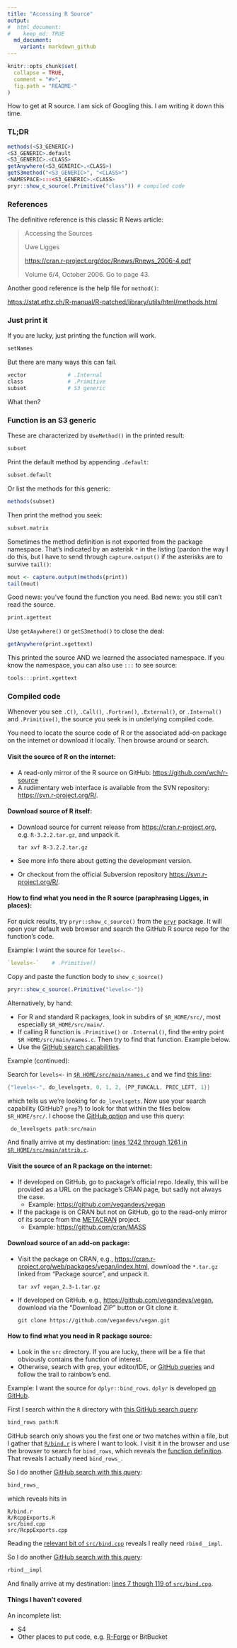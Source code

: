 ```yaml
---
title: "Accessing R Source"
output:
#  html_document:
#    keep_md: TRUE
  md_document:
    variant: markdown_github
---
```


```r
knitr::opts_chunk$set(
  collapse = TRUE,
  comment = "#>",
  fig.path = "README-"
)
```

How to get at R source. I am sick of Googling this. I am writing it down this time.

### TL;DR

```r
methods(<S3_GENERIC>)
<S3_GENERIC>.default
<S3_GENERIC>.<CLASS>
getAnywhere(<S3_GENERIC>.<CLASS>)
getS3method("<S3_GENERIC>", "<CLASS>")
<NAMESPACE>:::<S3_GENERIC>.<CLASS>
pryr::show_c_source(.Primitive("class")) # compiled code
```

### References

The definitive reference is this classic R News article:

> Accessing the Sources
>
> Uwe Ligges  
>
> <https://cran.r-project.org/doc/Rnews/Rnews_2006-4.pdf>  
>
> Volume 6/4, October 2006. Go to page 43.

Another good reference is the help file for `method()`:

<https://stat.ethz.ch/R-manual/R-patched/library/utils/html/methods.html>

### Just print it

If you are lucky, just printing the function will work.

```r
setNames
```

But there are many ways this can fail.

```r
vector             # .Internal
class              # .Primitive
subset             # S3 generic
```

What then?

### Function is an S3 generic

These are characterized by `UseMethod()` in the printed result:

```r
subset
```

Print the default method by appending `.default`:

```r
subset.default
```

Or list the methods for this generic:

```r
methods(subset)
```

Then print the method you seek:

```r
subset.matrix
```

Sometimes the method definition is not exported from the package namespace. That's indicated by an asterisk `*` in the listing (pardon the way I do this, but I have to send through `capture.output()` if the asterisks are to survive `tail()`:

```r
mout <- capture.output(methods(print))
tail(mout)
```

Good news: you've found the function you need. Bad news: you still can't read the source.

```r
print.xgettext
```

Use `getAnywhere()` or `getS3method()` to close the deal:

```r
getAnywhere(print.xgettext)
```

This printed the source AND we learned the associated namespace. If you know the namespace, you can also use `:::` to see source:

```r
tools:::print.xgettext
```

### Compiled code

Whenever you see `.C()`, `.Call()`, `.Fortran()`, `.External()`, or `.Internal()` and `.Primitive()`, the source you seek is in underlying compiled code.

You need to locate the source code of R or the associated add-on package on the internet or download it locally. Then browse around or search.

#### Visit the source of R on the internet:

  * A read-only mirror of the R source on GitHub: <https://github.com/wch/r-source>
  * A rudimentary web interface is available from the SVN repository: <https://svn.r-project.org/R/>.

#### Download source of R itself:

  * Download source for current release from <https://cran.r-project.org>, e.g. `R-3.2.2.tar.gz`, and unpack it.

    ```
    tar xvf R-3.2.2.tar.gz
    ```

  * See more info there about getting the development version.
  * Or checkout from the official Subversion repository <https://svn.r-project.org/R/>.

#### How to find what you need in the R source (paraphrasing Ligges, in places):

For quick results, try `pryr::show_c_source()` from the [`pryr`](https://cran.r-project.org/web/packages/pryr/index.html) package. It will open your default web browser and search the GitHub R source repo for the function's code.

Example: I want the source for `levels<-`. 

```r
`levels<-`    # .Primitive()
```

Copy and paste the function body to `show_c_source()`

```r
pryr::show_c_source(.Primitive("levels<-"))
```

Alternatively, by hand:

  * For R and standard R packages, look in subdirs of `$R_HOME/src/`, most especially `$R_HOME/src/main/`.
  * If calling R function is `.Primitive()` or `.Internal()`, find the entry point `$R HOME/src/main/names.c`. Then try to find that function. Example below.
  * Use the [GitHub search capabilities](https://help.github.com/articles/searching-github/).
  
Example (continued):

Search for `levels<-` in [`$R HOME/src/main/names.c`](https://github.com/wch/r-source/blob/trunk/src/main/names.c) and we find [this line](https://github.com/wch/r-source/blob/3d8fc77d602f19c9722d8e13c1a1f5f69f42a5c4/src/main/names.c#L218):

``` c
{"levels<-", do_levelsgets, 0, 1, 2, {PP_FUNCALL, PREC_LEFT, 1}}
```

which tells us we're looking for `do_levelsgets`. Now use your search capability (GitHub? `grep`?) to look for that within the files below `$R_HOME/src/`. I choose the [GitHub option](https://github.com/wch/r-source/search?utf8=✓&q=+do_levelsgets+path%3Asrc%2Fmain&type=Code) and use this query:

``` bash
 do_levelsgets path:src/main
```

And finally arrive at my destination: [lines 1242 through 1261 in `$R_HOME/src/main/attrib.c`](https://github.com/wch/r-source/blob/f42ee5e7ecf89a245afd6619b46483f1e3594ab7/src/main/attrib.c#L1242-L1261).

#### Visit the source of an R package on the internet:

  * If developed on GitHub, go to package's official repo. Ideally, this will be provided as a URL on the package's CRAN page, but sadly not always the case.
    - Example: <https://github.com/vegandevs/vegan>
  * If the package is on CRAN but not on GitHub, go to the read-only mirror of its source from the [METACRAN](https://github.com/cran) project.
    - Example: <https://github.com/cran/MASS>

#### Download source of an add-on package:

  * Visit the package on CRAN, e.g., <https://cran.r-project.org/web/packages/vegan/index.html>, download the `*.tar.gz` linked from "Package source", and unpack it.

    ```
    tar xvf vegan_2.3-1.tar.gz
    ```
    
  * If developed on GitHub, e.g., <https://github.com/vegandevs/vegan>, download via the "Download ZIP" button or Git clone it.

    ```
    git clone https://github.com/vegandevs/vegan.git
    ```

#### How to find what you need in R package source:

  * Look in the `src` directory. If you are lucky, there will be a file that obviously contains the function of interest.
  * Otherwise, search with `grep`, your editor/IDE, or [GitHub queries](https://help.github.com/articles/searching-github/) and follow the trail to rainbow's end.

Example: I want the source for `dplyr::bind_rows`. `dplyr` is developed [on GitHub](https://github.com/hadley/dplyr).

First I search within the `R` directory with [this GitHub search query](https://github.com/hadley/dplyr/search?utf8=✓&q=bind_rows+path%3AR):

``` bash
bind_rows path:R
```

GitHub search only shows you the first one or two matches within a file, but I gather that [`R/bind.r`](https://github.com/hadley/dplyr/blob/master/R/bind.r) is where I want to look. I visit it in the browser and use the browser to search for `bind_rows`, which reveals the [function definition](https://github.com/hadley/dplyr/blob/969a3a8e2f1dea5802a1cb6c13e189691a0e206f/R/bind.r#L70-L81). That reveals I actually need `bind_rows_`.

So I do another [GitHub search with this query](https://github.com/hadley/dplyr/search?utf8=✓&q=bind_rows_):

``` bash
bind_rows_
```

which reveals hits in

```
R/bind.r
R/RcppExports.R
src/bind.cpp
src/RcppExports.cpp
```

Reading the [relevant bit of `src/bind.cpp`](https://github.com/hadley/dplyr/blob/2a3d526a85f484f75218807e0e5feed2d65e2c13/src/bind.cpp#L122-L124) reveals I really need `rbind__impl`.

So I do another [GitHub search with this query](https://github.com/hadley/dplyr/search?utf8=✓&q=rbind__impl):

``` bash
rbind__impl
```
And finally arrive at my destination: [lines 7 though 119 of `src/bind.cpp`](
https://github.com/hadley/dplyr/blob/2a3d526a85f484f75218807e0e5feed2d65e2c13/src/bind.cpp#L7-L119).

#### Things I haven't covered

An incomplete list:

  * S4
  * Other places to put code, e.g. [R-Forge](https://r-forge.r-project.org) or BitBucket
